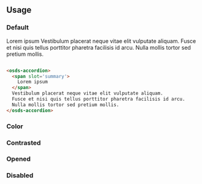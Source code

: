 
<GenericStyle />

## Usage

### Default

<osds-accordion>
  <span slot='summary'>
    Lorem ipsum
  </span>
  Vestibulum placerat neque vitae elit vulputate aliquam.
  Fusce et nisi quis tellus porttitor pharetra facilisis id arcu.
  Nulla mollis tortor sed pretium mollis.
</osds-accordion>

```html

<osds-accordion>
  <span slot='summary'>
    Lorem ipsum
  </span>
  Vestibulum placerat neque vitae elit vulputate aliquam.
  Fusce et nisi quis tellus porttitor pharetra facilisis id arcu.
  Nulla mollis tortor sed pretium mollis.
</osds-accordion>
```

### Color

<ColorProperty />

### Contrasted

<ContrastedProperty />

### Opened

<OpenedProperty />

### Disabled

<DisabledProperty />
